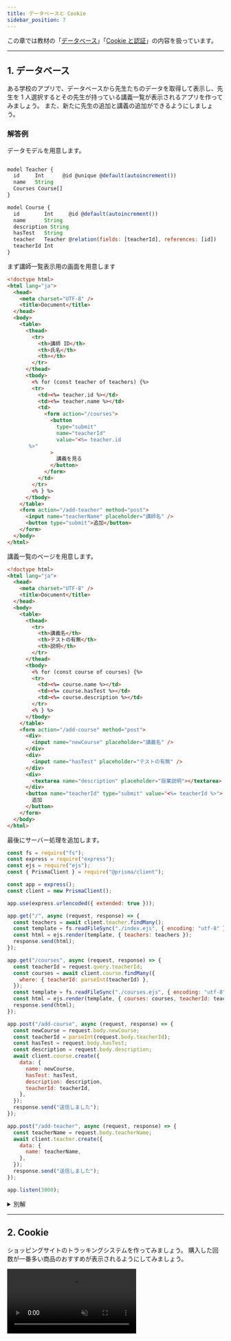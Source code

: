 ```yaml
---
title: データベースと Cookie
sidebar_position: 7
---
```



この章では教材の「[データベース](/docs/web-servers/database/)」「[Cookie と認証](/docs/web-servers/cookie/)」の内容を扱っています。

---

## 1. データベース

ある学校のアプリで、データベースから先生たちのデータを取得して表示し、先生を 1 人選択するとその先生が持っている講義一覧が表示されるアプリを作ってみましょう。
また、新たに先生の追加と講義の追加ができるようにしましょう。

### 解答例

<Answer>

データモデルを用意します。

```javascript title="schema.prisma"

model Teacher {
  id     Int      @id @unique @default(autoincrement())
  name   String
  Courses Course[]
}

model Course {
  id        Int     @id @default(autoincrement())
  name      String
  description String
  hasTest   String
  teacher   Teacher @relation(fields: [teacherId], references: [id])
  teacherId Int
}
```

まず講師一覧表示用の画面を用意します

```html title="index.ejs"
<!doctype html>
<html lang="ja">
  <head>
    <meta charset="UTF-8" />
    <title>Document</title>
  </head>
  <body>
    <table>
      <thead>
        <tr>
          <th>講師 ID</th>
          <th>氏名</th>
          <th></th>
        </tr>
      </thead>
      <tbody>
        <% for (const teacher of teachers) {%>
        <tr>
          <td><%= teacher.id %></td>
          <td><%= teacher.name %></td>
          <td>
            <form action="/courses">
              <button
                type="submit"
                name="teacherId"
                value="<%= teacher.id
       %>"
              >
                講義を見る
              </button>
            </form>
          </td>
        </tr>
        <% } %>
      </tbody>
    </table>
    <form action="/add-teacher" method="post">
      <input name="teacherName" placeholder="講師名" />
      <button type="submit">追加</button>
    </form>
  </body>
</html>
```

講義一覧のページを用意します。

```html title="courses.ejs"
<!doctype html>
<html lang="ja">
  <head>
    <meta charset="UTF-8" />
    <title>Document</title>
  </head>
  <body>
    <table>
      <thead>
        <tr>
          <th>講義名</th>
          <th>テストの有無</th>
          <th>説明</th>
        </tr>
      </thead>
      <tbody>
        <% for (const course of courses) {%>
        <tr>
          <td><%= course.name %></td>
          <td><%= course.hasTest %></td>
          <td><%= course.description %></td>
        </tr>
        <% } %>
      </tbody>
    </table>
    <form action="/add-course" method="post">
      <div>
        <input name="newCourse" placeholder="講義名" />
      </div>
      <div>
        <input name="hasTest" placeholder="テストの有無" />
      </div>
      <div>
        <textarea name="description" placeholder="授業説明"></textarea>
      </div>
      <button name="teacherId" type="submit" value="<%= teacherId %>">
        追加
      </button>
    </form>
  </body>
</html>
```

最後にサーバー処理を追加します。

```javascript title="main.js"
const fs = require("fs");
const express = require("express");
const ejs = require("ejs");
const { PrismaClient } = require("@prisma/client");

const app = express();
const client = new PrismaClient();

app.use(express.urlencoded({ extended: true }));

app.get("/", async (request, response) => {
  const teachers = await client.teacher.findMany();
  const template = fs.readFileSync("./index.ejs", { encoding: "utf-8" });
  const html = ejs.render(template, { teachers: teachers });
  response.send(html);
});

app.get("/courses", async (request, response) => {
  const teacherId = request.query.teacherId;
  const courses = await client.course.findMany({
    where: { teacherId: parseInt(teacherId) },
  });
  const template = fs.readFileSync("./courses.ejs", { encoding: "utf-8" });
  const html = ejs.render(template, { courses: courses, teacherId: teacherId });
  response.send(html);
});

app.post("/add-course", async (request, response) => {
  const newCourse = request.body.newCourse;
  const teacherId = parseInt(request.body.teacherId);
  const hasTest = request.body.hasTest;
  const description = request.body.description;
  await client.course.create({
    data: {
      name: newCourse,
      hasTest: hasTest,
      description: description,
      teacherId: teacherId,
    },
  });
  response.send("送信しました");
});

app.post("/add-teacher", async (request, response) => {
  const teacherName = request.body.teacherName;
  await client.teacher.create({
    data: {
      name: teacherName,
    },
  });
  response.send("送信しました");
});

app.listen(3000);
```

<ViewSource
  url={import.meta.url}
  path="_samples/database/query-parameter"
  noCodeSandbox
/>

</Answer>

<details>

<summary> 別解　</summary>

解答例ではクエリパラメーターを用いましたが、**パスパラメータ**を使用することもできます。
パスパラメータとは、特定のリソースを参照するために URL に付加される変数のことです。

例えば
`https://exapmle.com/users/:id` という URL の場合（`:id` は適当な数字）、id はそのサイト内で特定のユーザを参照するための変数となります。`https://exapmle.com/users/34` ならば、id が 34 のユーザを参照することになります。

Express でパスパラメータを使用する場合、`app.get` ([`express.Application#get` メソッド](https://expressjs.com/ja/api.html#app.get.method)) の第一引数のパスに `:` を組み込むことによって、パスパラメータ名を決めることができます。
また、[`express.Request#params` プロパティ](https://expressjs.com/en/4x/api.html#req.params) にパスパラメータが格納されます。

```javascript
const app = express();

app.get("/users/:id", (request, response) => {
  response.send("user " + request.params.id);
});
```

このパスパラメータを用いた解答を作ることもできます。

以下解答例となります。

<ViewSource
  url={import.meta.url}
  path="_samples/database/path-parameter"
  noCodeSandbox
/>

</details>

---

## 2. Cookie

ショッピングサイトのトラッキングシステムを作ってみましょう。
購入した回数が一番多い商品のおすすめが表示されるようにしてみましょう。

<video src={trackingVideo} controls muted autoPlay loop />

- 購入ボタンを押した回数がクッキーに保存されるようにしてみましょう。
- 購入した回数が一番多い商品をお勧めするようにしてみましょう。

### 解答例

<Answer>

```html title=index.ejs
<!doctype html>
<html lang="ja">
  <head>
    <meta charset="UTF-8" />
    <title>ut 商会</title>
  </head>
  <body>
    <table>
      <thead>
        <tr>
          <th>車</th>
          <th>指輪</th>
          <th>エビ</th>
        </tr>
      </thead>
      <tbody>
          <tr>
            <% for ( const item of items ){%>
              <td><form action=<%= `/${item}` %>><button>購入</button></form></td>
            <% } %>
          </tr>
      </tbody>
    </table>
    <% if(recommended){ %>
      <div>あなたへのおすすめは<%= recommended %>です</div>
    <% } %>
  </body>
</html>

```

```javascript title="main.js"
const fs = require("fs");
const ejs = require("ejs");
const express = require("express");
const cookieParser = require("cookie-parser");

const app = express();
app.use(cookieParser());

const items = ["car", "ring", "shrimp"];

app.get("/", (request, response) => {
  let recommended;
  const carPreference = parseInt(request.cookies.carPreference) || 0;
  const ringPreference = parseInt(request.cookies.ringPreference) || 0;
  const shrimpPreference = parseInt(request.cookies.shrimpPreference) || 0;
  const favorite = Math.max(carPreference, ringPreference, shrimpPreference);
  if (
    (carPreference === ringPreference && carPreference === favorite) ||
    (ringPreference === shrimpPreference && ringPreference === favorite) ||
    (shrimpPreference === carPreference && shrimpPreference === favorite) ||
    favorite === 0
  ) {
    recommended = null;
  } else if (carPreference === favorite) {
    recommended = "車";
  } else if (ringPreference === favorite) {
    recommended = "指輪";
  } else {
    recommended = "エビ";
  }
  const template = fs.readFileSync("./index.ejs", { encoding: "utf-8" });
  const html = ejs.render(template, { items: items, recommended: recommended });
  response.send(html);
});

app.get("/car", (request, response) => {
  const carPreference = Number(request.cookies.carPreference) || 0;
  const newCarPreference = carPreference + 1;
  response.cookie("carPreference", newCarPreference.toString());
  response.send("車を買いました");
});

app.get("/ring", (request, response) => {
  const ringPreference = Number(request.cookies.ringPreference) || 0;
  const newRingPreference = ringPreference + 1;
  response.cookie("ringPreference", newRingPreference.toString());
  response.send("指輪を買いました");
});

app.get("/shrimp", (request, response) => {
  const shrimpPreference = Number(request.cookies.shrimpPreference) || 0;
  const newShrimpPreference = shrimpPreference + 1;
  response.cookie("shrimpPreference", newShrimpPreference.toString());
  response.send("エビを買いました");
});

app.listen(3000);
```

<ViewSource url={import.meta.url} path="_samples/cookie" />

</Answer>
